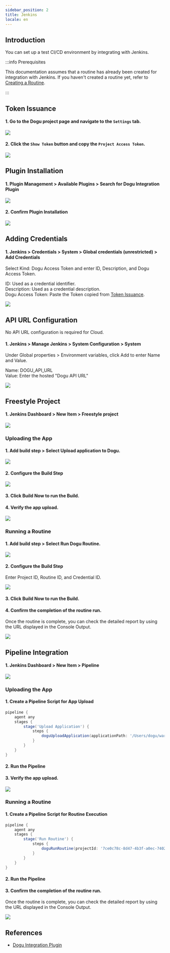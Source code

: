 ```yaml
---
sidebar_position: 2
title: Jenkins
locale: en
---
```






<CloudBadge />
<EnterpriseBadge />

## Introduction

You can set up a test CI/CD environment by integrating with Jenkins.

:::info Prerequisites

This documentation assumes that a routine has already been created for integration with Jenkins. If you haven't created a routine yet, refer to [Creating a Routine](/routine/routines/editor).

:::

## Token Issuance

#### 1. Go to the Dogu project page and navigate to the `Settings` tab.

<img src={github_move_dogu_project_settings} />

#### 2. Click the `Show Token` button and copy the `Project Access Token`.

<img src={github_create_dogu_project_token} />

## Plugin Installation

#### 1. Plugin Management > Available Plugins > Search for Dogu Integration Plugin

<img src={jenkins_search_plugin} />

#### 2. Confirm Plugin Installation

<img src={jenkins_installed_plugin} />

## Adding Credentials

#### 1. Jenkins > Credentials > System > Global credentials (unrestricted) > Add Credentials

Select Kind: Dogu Access Token and enter ID, Description, and Dogu Access Token.

ID: Used as a credential identifier.  
Description: Used as a credential description.  
Dogu Access Token: Paste the Token copied from [Token Issuance](#token-issuance).

<img src={jenkins_new_credential} />

## API URL Configuration

<Tabs groupId="edition" defaultValue="cloud" queryString>
<TabItem value="cloud" label="Cloud" default>

No API URL configuration is required for Cloud.

</TabItem>

<TabItem value="self-hosted" label="Self-Hosted">

#### 1. Jenkins > Manage Jenkins > System Configuration > System

Under Global properties > Environment variables, click Add to enter Name and Value.

Name: DOGU_API_URL  
Value: Enter the hosted "Dogu API URL"

<img src={jenkins_set_api_url} />

</TabItem>
</Tabs>

## Freestyle Project

#### 1. Jenkins Dashboard > New Item > Freestyle project

<img src={jenkins_create_freestyle} />

### Uploading the App

#### 1. Add build step > Select Upload application to Dogu.

<img src={jenkins_new_upload_application} />

#### 2. Configure the Build Step

<img src={jenkins_build_upload_application} />

#### 3. Click Build Now to run the Build.

#### 4. Verify the app upload.

<img src={github_action_upload_app} />

### Running a Routine

#### 1. Add build step > Select Run Dogu Routine.

<img src={jenkins_new_build_step} />

#### 2. Configure the Build Step

Enter Project ID, Routine ID, and Credential ID.

<img src={jenkins_set_build_step} />

#### 3. Click Build Now to run the Build.

#### 4. Confirm the completion of the routine run.

Once the routine is complete, you can check the detailed report by using the URL displayed in the Console Output.

<img src={jenkins_done_build_step} />

## Pipeline Integration

#### 1. Jenkins Dashboard > New Item > Pipeline

<img src={jenkins_create_pipeline} />

### Uploading the App

#### 1. Create a Pipeline Script for App Upload

```groovy
pipeline {
    agent any
    stages {
        stage('Upload Application') {
            steps {
                doguUploadApplication(applicationPath: '/Users/dogu/warehouseinvasion.apk', projectId: '7ce0c78c-8d47-4b3f-a0ec-7402d14a5c08', credentialsId: 'Simple Project Access Token')
            }
        }
    }
}
```

#### 2. Run the Pipeline

#### 3. Verify the app upload.

<img src={github_action_upload_app} />

### Running a Routine

#### 1. Create a Pipeline Script for Routine Execution

```groovy
pipeline {
    agent any
    stages {
        stage('Run Routine') {
            steps {
                doguRunRoutine(projectId: '7ce0c78c-8d47-4b3f-a0ec-7402d14a5c08', routineId: '88db71bc-f6d8-4a20-8e92-50fc1477a3da', credentialsId: 'Simple Project Access Token')
            }
        }
    }
}
```

#### 2. Run the Pipeline

#### 3. Confirm the completion of the routine run.

Once the routine is complete, you can check the detailed report by using the URL displayed in the Console Output.

<img src={jenkins_done_pipeline} />

## References

- [Dogu Integration Plugin](https://plugins.jenkins.io/dogu-integration/)
